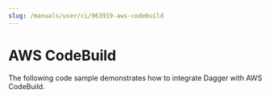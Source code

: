 ```yaml
---
slug: /manuals/user/ci/963919-aws-codebuild
---
```


# AWS CodeBuild

The following code sample demonstrates how to integrate Dagger with AWS CodeBuild.

```yaml title="buildspec.yml" file=./snippets/buildspec.yml
```
